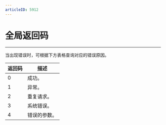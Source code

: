 ```yaml
---
articleID: 5912
---
```



# 全局返回码
---
当出现错误时，可根据下方表格查询对应的错误原因。

| 返回码 | 描述     |
| ------- | ---------- |
| 0 	  | 成功。 	|
| 1       | 异常。       |
| 2       | 重复请求。   |
| 3       | 系统错误。   |
| 4       | 错误的参数。 |
